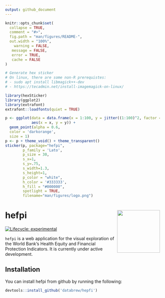 ```yaml
---
output: github_document
---
```


<!-- README.md is generated from README.Rmd. Please edit that file -->

```r
knitr::opts_chunk$set(
  collapse = TRUE,
  comment = "#>",
  fig.path = "man/figures/README-",
  out.width = "100%",
    warning = FALSE, 
   message = FALSE, 
   error = TRUE, 
   cache = FALSE
)
```

```r
# Generate hex sticker
# On linux, there are some non-R prerequistes:
# - sudo apt install libmagick++-dev
# - https://tecadmin.net/install-imagemagick-on-linux/

library(hexSticker)
library(ggplot2)
library(extrafont)
extrafont::loadfonts(quiet = TRUE)

p <- ggplot(data = data.frame(x = 1:100, y = jitter((1:100)^2, factor = 5000)),
            aes(x = x, y = y)) + 
  geom_point(alpha = 0.6,
  color = 'darkorange',
  size = 1)
p <- p + theme_void() + theme_transparent()
sticker(p, package="hefpi", 
        p_family = 'Lato',
        p_size = 30,
        s_x=1, 
        s_y=.75, 
        s_width=1.3, 
        s_height=1,
        p_color = "white",
        h_color = '#333333',
        h_fill = "#000000",
        spotlight = TRUE,
        filename="man/figures/logo.png")
```

# hefpi <a href='https://github.com/databrew/hepfi'><img src='man/figures/logo.png' align="right" height="139" /></a>

<!-- badges: start -->
[![Lifecycle: experimental](https://img.shields.io/badge/lifecycle-experimental-orange.svg)](https://www.tidyverse.org/lifecycle/#experimental)
<!-- badges: end -->

`hefpi` is a web application for the visual exploration of the World Bank's Health Equity and Financial Protection Indicators. It is currently under active development.

## Installation

You can install hefpi from github by running the following:

``` r
devtools::install_github('databrew/hepfi')
```


